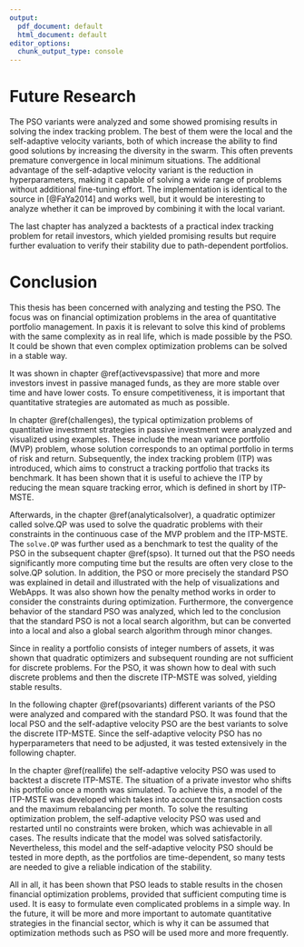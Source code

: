 ```yaml
---
output:
  pdf_document: default
  html_document: default
editor_options:
  chunk_output_type: console
---
```


# Future Research
The PSO variants were analyzed and some showed promising results in solving the index tracking problem. The best of them were the local and the self-adaptive velocity variants, both of which increase the ability to find good solutions by increasing the diversity in the swarm. This often prevents premature convergence in local minimum situations. The additional advantage of the self-adaptive velocity variant is the reduction in hyperparameters, making it capable of solving a wide range of problems without additional fine-tuning effort. The implementation is identical to the source in [@FaYa2014] and works well, but it would be interesting to analyze whether it can be improved by combining it with the local variant.

The last chapter has analyzed a backtests of a practical index tracking problem for retail investors, which yielded promising results but require further evaluation to verify their stability due to path-dependent portfolios.


# Conclusion

This thesis has been concerned with analyzing and testing the PSO. The focus was on financial optimization problems in the area of quantitative portfolio management. In paxis it is relevant to solve this kind of problems with the same complexity as in real life, which is made possible by the PSO. It could be shown that even complex optimization problems can be solved in a stable way. 


It was shown in chapter \@ref(activevspassive) that more and more investors invest in passive managed funds, as they are more stable over time and have lower costs. To ensure competitiveness, it is important that quantitative strategies are automated as much as possible.  


In chapter \@ref(challenges), the typical optimization problems of quantitative investment strategies in passive investment were analyzed and visualized using examples. These include the mean variance portfolio (MVP) problem, whose solution corresponds to an optimal portfolio in terms of risk and return. Subsequently, the index tracking problem (ITP) was introduced, which aims to construct a tracking portfolio that tracks its benchmark. It has been shown that it is useful to achieve the ITP by reducing the mean square tracking error, which is defined in short by ITP-MSTE.


Afterwards, in the chapter \@ref(analyticalsolver), a quadratic optimizer called solve.QP was used to solve the quadratic problems with their constraints in the continuous case of the MVP problem and the ITP-MSTE. The `solve.QP` was further used as a benchmark to test the quality of the PSO in the subsequent chapter \@ref(spso). It turned out that the PSO needs significantly more computing time but the results are often very close to the solve.QP solution. In addition, the PSO or more precisely the standard PSO was explained in detail and illustrated with the help of visualizations and WebApps. It was also shown how the penalty method works in order to consider the constraints during optimization. Furthermore, the convergence behavior of the standard PSO was analyzed, which led to the conclusion that the standard PSO is not a local search algorithm, but can be converted into a local and also a global search algorithm through minor changes.

Since in reality a portfolio consists of integer numbers of assets, it was shown that quadratic optimizers and subsequent rounding are not sufficient for discrete problems. For the PSO, it was shown how to deal with such discrete problems and then the discrete ITP-MSTE was solved, yielding stable results. 


In the following chapter \@ref(psovariants) different variants of the PSO were analyzed and compared with the standard PSO. It was found that the local PSO and the self-adaptive velocity PSO are the best variants to solve the discrete ITP-MSTE. Since the self-adaptive velocity PSO has no hyperparameters that need to be adjusted, it was tested extensively in the following chapter. 


In the chapter \@ref(reallife) the self-adaptive velocity PSO was used to backtest a discrete ITP-MSTE. The situation of a private investor who shifts his portfolio once a month was simulated. To achieve this, a model of the ITP-MSTE was developed which takes into account the transaction costs and the maximum rebalancing per month. To solve the resulting optimization problem, the self-adaptive velocity PSO was used and restarted until no constraints were broken, which was achievable in all cases. The results indicate that the model was solved satisfactorily. Nevertheless, this model and the self-adaptive velocity PSO should be tested in more depth, as the portfolios are time-dependent, so many tests are needed to give a reliable indication of the stability.


All in all, it has been shown that PSO leads to stable results in the chosen financial optimization problems, provided that sufficient computing time is used. It is easy to formulate even complicated problems in a simple way. In the future, it will be more and more important to automate quantitative strategies in the financial sector, which is why it can be assumed that optimization methods such as PSO will be used more and more frequently.
